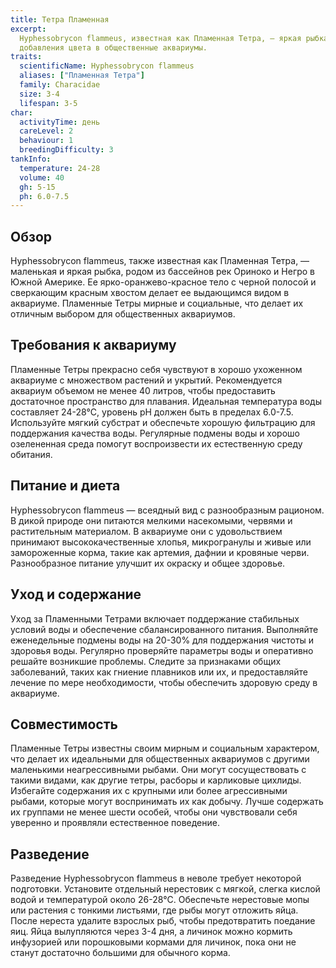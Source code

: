 ```yaml
---
title: Тетра Пламенная
excerpt:
  Hyphessobrycon flammeus, известная как Пламенная Тетра, — яркая рыбка с оранжево-красными оттенками, идеальная для
  добавления цвета в общественные аквариумы.
traits:
  scientificName: Hyphessobrycon flammeus
  aliases: ["Пламенная Тетра"]
  family: Characidae
  size: 3-4
  lifespan: 3-5
char:
  activityTime: день
  careLevel: 2
  behaviour: 1
  breedingDifficulty: 3
tankInfo:
  temperature: 24-28
  volume: 40
  gh: 5-15
  ph: 6.0-7.5
---
```


## Обзор

Hyphessobrycon flammeus, также известная как Пламенная Тетра, — маленькая и яркая рыбка, родом из бассейнов рек Ориноко
и Негро в Южной Америке. Ее ярко-оранжево-красное тело с черной полосой и сверкающим красным хвостом делает ее
выдающимся видом в аквариуме. Пламенные Тетры мирные и социальные, что делает их отличным выбором для общественных
аквариумов.

## Требования к аквариуму

Пламенные Тетры прекрасно себя чувствуют в хорошо ухоженном аквариуме с множеством растений и укрытий. Рекомендуется
аквариум объемом не менее 40 литров, чтобы предоставить достаточное пространство для плавания. Идеальная температура
воды составляет 24-28°C, уровень pH должен быть в пределах 6.0-7.5. Используйте мягкий субстрат и обеспечьте хорошую
фильтрацию для поддержания качества воды. Регулярные подмены воды и хорошо озелененная среда помогут воспроизвести их
естественную среду обитания.

## Питание и диета

Hyphessobrycon flammeus — всеядный вид с разнообразным рационом. В дикой природе они питаются мелкими насекомыми,
червями и растительным материалом. В аквариуме они с удовольствием принимают высококачественные хлопья, микрогранулы и
живые или замороженные корма, такие как артемия, дафнии и кровяные черви. Разнообразное питание улучшит их окраску и
общее здоровье.

## Уход и содержание

Уход за Пламенными Тетрами включает поддержание стабильных условий воды и обеспечение сбалансированного питания.
Выполняйте еженедельные подмены воды на 20-30% для поддержания чистоты и здоровья воды. Регулярно проверяйте параметры
воды и оперативно решайте возникшие проблемы. Следите за признаками общих заболеваний, таких как гниение плавников или
их, и предоставляйте лечение по мере необходимости, чтобы обеспечить здоровую среду в аквариуме.

## Совместимость

Пламенные Тетры известны своим мирным и социальным характером, что делает их идеальными для общественных аквариумов с
другими маленькими неагрессивными рыбами. Они могут сосуществовать с такими видами, как другие тетры, расборы и
карликовые цихлиды. Избегайте содержания их с крупными или более агрессивными рыбами, которые могут воспринимать их как
добычу. Лучше содержать их группами не менее шести особей, чтобы они чувствовали себя уверенно и проявляли естественное
поведение.

## Разведение

Разведение Hyphessobrycon flammeus в неволе требует некоторой подготовки. Установите отдельный нерестовик с мягкой,
слегка кислой водой и температурой около 26-28°C. Обеспечьте нерестовые мопы или растения с тонкими листьями, где рыбы
могут отложить яйца. После нереста удалите взрослых рыб, чтобы предотвратить поедание яиц. Яйца вылупляются через 3-4
дня, а личинок можно кормить инфузорией или порошковыми кормами для личинок, пока они не станут достаточно большими для
обычного корма.
